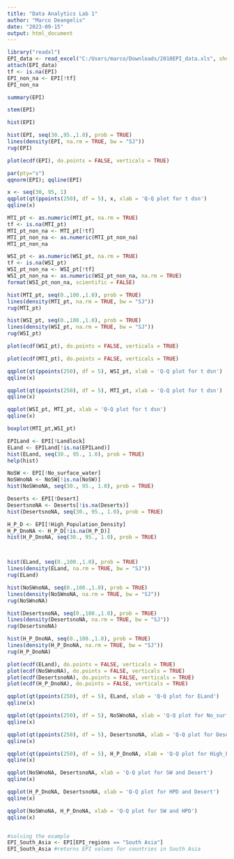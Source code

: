 ---
title: "Data Analytics Lab 1"
author: "Marco Deangelis"
date: "2023-09-15"
output: html_document
---

```{r}
library("readxl")
EPI_data <- read_excel("C:/Users/marco/Downloads/2010EPI_data.xls", sheet = "EPI2010_onlyEPIcountries")
attach(EPI_data)
tf <- is.na(EPI)
EPI_non_na <- EPI[!tf]
EPI_non_na

```


```{r}
summary(EPI)
```
```{r}
stem(EPI)
```

```{r}
hist(EPI)
```

```{r}
hist(EPI, seq(30.,95.,1.0), prob = TRUE)
lines(density(EPI, na.rm = TRUE, bw = "SJ"))
rug(EPI)
```
```{r}
plot(ecdf(EPI), do.points = FALSE, verticals = TRUE)
```
```{r}
par(pty="s")
qqnorm(EPI); qqline(EPI)
```
```{r}
x <- seq(30, 95, 1)
qqplot(qt(ppoints(250), df = 5), x, xlab = 'Q-Q plot for t dsn')
qqline(x)
```

```{r}
MTI_pt <- as.numeric(MTI_pt, na.rm = TRUE)
tf <- is.na(MTI_pt)
MTI_pt_non_na <- MTI_pt[!tf]
MTI_pt_non_na <- as.numeric(MTI_pt_non_na)
MTI_pt_non_na
```
```{r}
WSI_pt <- as.numeric(WSI_pt, na.rm = TRUE)
tf <- is.na(WSI_pt)
WSI_pt_non_na <- WSI_pt[!tf]
WSI_pt_non_na <- as.numeric(WSI_pt_non_na, na.rm = TRUE)
format(WSI_pt_non_na, scientific = FALSE)

```

```{r}

hist(MTI_pt, seq(0.,100.,1.0), prob = TRUE)
lines(density(MTI_pt, na.rm = TRUE, bw = "SJ"))
rug(MTI_pt)
```

```{r}
hist(WSI_pt, seq(0.,100.,1.0), prob = TRUE)
lines(density(WSI_pt, na.rm = TRUE, bw = "SJ"))
rug(WSI_pt)
```
```{r}
plot(ecdf(WSI_pt), do.points = FALSE, verticals = TRUE)
```
```{r}
plot(ecdf(MTI_pt), do.points = FALSE, verticals = TRUE)
```
```{r}
qqplot(qt(ppoints(250), df = 5), WSI_pt, xlab = 'Q-Q plot for t dsn')
qqline(x)
```
```{r}
qqplot(qt(ppoints(250), df = 5), MTI_pt, xlab = 'Q-Q plot for t dsn')
qqline(x)
```

```{r}
qqplot(WSI_pt, MTI_pt, xlab = 'Q-Q plot for t dsn')
qqline(x)

```


```{r}
boxplot(MTI_pt,WSI_pt)
```

```{r}
EPILand <- EPI[!Landlock]
ELand <- EPILand[!is.na(EPILand)]
hist(ELand, seq(30., 95., 1.0), prob = TRUE)
help(hist)
```


```{r}
NoSW <- EPI[!No_surface_water]
NoSWnoNA <- NoSW[!is.na(NoSW)]
hist(NoSWnoNA, seq(30., 95., 1.0), prob = TRUE)

Deserts <- EPI[!Desert]
DesertsnoNA <- Deserts[!is.na(Deserts)]
hist(DesertsnoNA, seq(30., 95., 1.0), prob = TRUE)

H_P_D <- EPI[!High_Population_Density]
H_P_DnoNA <- H_P_D[!is.na(H_P_D)]
hist(H_P_DnoNA, seq(30., 95., 1.0), prob = TRUE)




```


```{r}
hist(ELand, seq(0.,100.,1.0), prob = TRUE)
lines(density(ELand, na.rm = TRUE, bw = "SJ"))
rug(ELand)

hist(NoSWnoNA, seq(0.,100.,1.0), prob = TRUE)
lines(density(NoSWnoNA, na.rm = TRUE, bw = "SJ"))
rug(NoSWnoNA)

hist(DesertsnoNA, seq(0.,100.,1.0), prob = TRUE)
lines(density(DesertsnoNA, na.rm = TRUE, bw = "SJ"))
rug(DesertsnoNA)

hist(H_P_DnoNA, seq(0.,100.,1.0), prob = TRUE)
lines(density(H_P_DnoNA, na.rm = TRUE, bw = "SJ"))
rug(H_P_DnoNA)
```

```{r}
plot(ecdf(ELand), do.points = FALSE, verticals = TRUE)
plot(ecdf(NoSWnoNA), do.points = FALSE, verticals = TRUE)
plot(ecdf(DesertsnoNA), do.points = FALSE, verticals = TRUE)
plot(ecdf(H_P_DnoNA), do.points = FALSE, verticals = TRUE)
```


```{r}
qqplot(qt(ppoints(250), df = 5), ELand, xlab = 'Q-Q plot for ELand')
qqline(x)
```

```{r}
qqplot(qt(ppoints(250), df = 5), NoSWnoNA, xlab = 'Q-Q plot for No_surface_water')
qqline(x)

qqplot(qt(ppoints(250), df = 5), DesertsnoNA, xlab = 'Q-Q plot for Desert')
qqline(x)

qqplot(qt(ppoints(250), df = 5), H_P_DnoNA, xlab = 'Q-Q plot for High_Population_Density')
qqline(x)
```

```{r}
qqplot(NoSWnoNA, DesertsnoNA, xlab = 'Q-Q plot for SW and Desert')
qqline(x)

qqplot(H_P_DnoNA, DesertsnoNA, xlab = 'Q-Q plot for HPD and Desert')
qqline(x)

qqplot(NoSWnoNA, H_P_DnoNA, xlab = 'Q-Q plot for SW and HPD')
qqline(x)



```


```{r}
#solving the example
EPI_South_Asia <- EPI[EPI_regions == "South Asia"]
EPI_South_Asia #returns EPI values for countries in South Asia
```
```{r}

```


